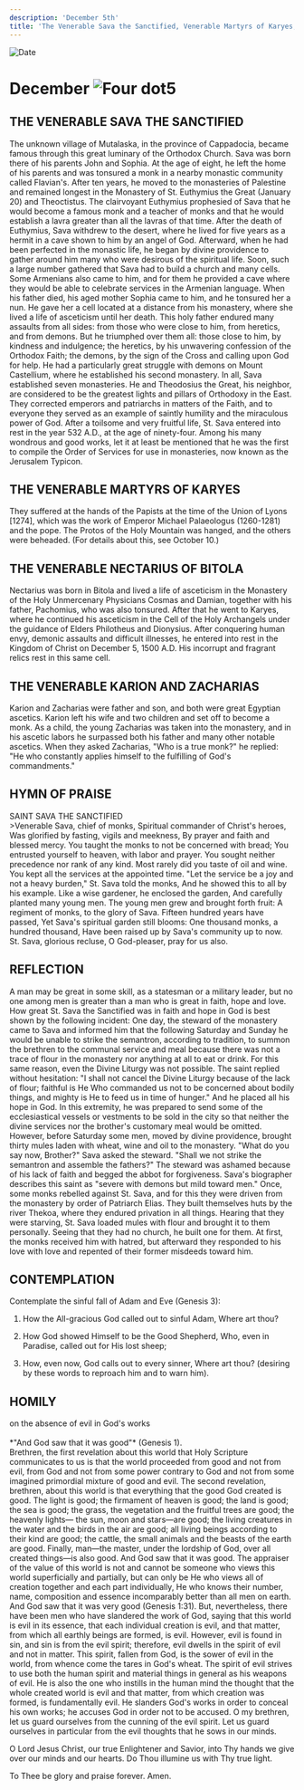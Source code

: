```yaml
---
description: 'December 5th'
title: 'The Venerable Sava the Sanctified, Venerable Martyrs of Karyes, Venerable Nectarius of Bitola, Venerable Karion and Zacharias'
---
```


<CustomPaginator />
<RunningHead />

<Image src="/title-imprint.png" height={68} width={50} alt="Date" className="title-imprint"/>

# <div id="date">December <Image className="four-dot" src="/four-dot.png" height={15} width={15} alt="Four dot" />5</div>

## THE VENERABLE SAVA THE SANCTIFIED

The unknown village of Mutalaska, in the province of Cappadocia, became famous through this great luminary of the Orthodox Church. Sava was born there of his parents John and Sophia. At the age of eight, he left the home of his parents and was tonsured a monk in a nearby monastic community called Flavian's. After ten years, he moved to the monasteries of Palestine and remained longest in the Monastery of St. Euthymius the Great (January 20) and Theoctistus. The clairvoyant Euthymius prophesied of Sava that he would become a famous monk and a teacher of monks and that he would establish a lavra greater than all the lavras of that time. After the death of Euthymius, Sava withdrew to the desert, where he lived for five years as a hermit in a cave shown to him by an angel of God. Afterward, when he had been perfected in the monastic life, he began by divine providence to gather around him many who were desirous of the spiritual life. Soon, such a large number gathered that Sava had to build a church and many cells. Some Armenians also came to him, and for them he provided a cave where they would be able to celebrate services in the Armenian language. When his father died, his aged mother Sophia came to him, and he tonsured her a nun. He gave her a cell located at a distance from his monastery, where she lived a life of asceticism until her death. This holy father endured many assaults from all sides: from those who were close to him, from heretics, and from demons. But he triumphed over them all: those close to him, by kindness and indulgence; the heretics, by his unwavering confession of the Orthodox Faith; the demons, by the sign of the Cross and calling upon God for help. He had a particularly great struggle with demons on Mount Castellium, where he established his second monastery. In all, Sava established seven monasteries. He and Theodosius the Great, his neighbor, are considered to be the greatest lights and pillars of Orthodoxy in the East. They corrected emperors and patriarchs in matters of the Faith, and to everyone they served as an example of saintly humility and the miraculous power of God. After a toilsome and very fruitful life, St. Sava entered into rest in the year 532 A.D., at the age of ninety-four. Among his many wondrous and good works, let it at least be mentioned that he was the first to compile the Order of Services for use in monasteries, now known as the Jerusalem Typicon.

## THE VENERABLE MARTYRS OF KARYES

They suffered at the hands of the Papists at the time of the Union of Lyons [1274], which was the work of Emperor Michael Palaeologus (1260-1281) and the pope. The Protos of the Holy Mountain was hanged, and the others were beheaded. (For details about this, see October 10.)

## THE VENERABLE NECTARIUS OF BITOLA

Nectarius was born in Bitola and lived a life of asceticism in the Monastery of the Holy Unmercenary Physicians Cosmas and Damian, together with his father, Pachomius, who was also tonsured. After that he went to Karyes, where he continued his asceticism in the Cell of the Holy Archangels under the guidance of Elders Philotheus and Dionysius. After conquering human envy, demonic assaults and difficult illnesses, he entered into rest in the Kingdom of Christ on December 5, 1500 A.D. His incorrupt and fragrant relics rest in this same cell.

## THE VENERABLE KARION AND ZACHARIAS

Karion and Zacharias were father and son, and both were great Egyptian ascetics. Karion left his wife and two children and set off to become a monk. As a child, the young Zacharias was taken into the monastery, and in his ascetic labors he surpassed both his father and many other notable ascetics. When they asked Zacharias, "Who is a true monk?" he replied: "He who constantly applies himself to the fulfilling of God's commandments."


## HYMN OF PRAISE
<div style={{textAlign:'center', color:'crimson', fontWeight:'bold'}}>
SAINT SAVA THE SANCTIFIED
</div>
>Venerable Sava, chief of monks,  
Spiritual commander of Christ's heroes,  
Was glorified by fasting, vigils and meekness,  
By prayer and faith and blessed mercy.  
You taught the monks to not be concerned with bread;  
You entrusted yourself to heaven, with labor and prayer.  
You sought neither precedence nor rank of any kind.  
Most rarely did you taste of oil and wine.  
You kept all the services at the appointed time.  
"Let the service be a joy and not a heavy burden,"  
St. Sava told the monks,  
And he showed this to all by his example.  
Like a wise gardener, he enclosed the garden,  
And carefully planted many young men.  
The young men grew and brought forth fruit:  
A regiment of monks, to the glory of Sava.  
Fifteen hundred years have passed,  
Yet Sava's spiritual garden still blooms:  
One thousand monks, a hundred thousand,  
Have been raised up by Sava's community up to now.  
St. Sava, glorious recluse,  
O God-pleaser, pray for us also.  


## REFLECTION

A man may be great in some skill, as a statesman or a military leader, but no one among men is greater than a man who is great in faith, hope and love. How great St. Sava the Sanctified was in faith and hope in God is best shown by the following incident: One day, the steward of the monastery came to Sava and informed him that the following Saturday and Sunday he would be unable to strike the semantron, according to tradition, to summon the brethren to the communal service and meal because there was not a trace of flour in the monastery nor anything at all to eat or drink. For this same reason, even the Divine Liturgy was not possible. The saint replied without hesitation: "I shall not cancel the Divine Liturgy because of the lack of flour; faithful is He Who commanded us not to be concerned about bodily things, and mighty is He to feed us in time of hunger." And he placed all his hope in God. In this extremity, he was prepared to send some of the ecclesiastical vessels or vestments to be sold in the city so that neither the divine services nor the brother's customary meal would be omitted. However, before Saturday some men, moved by divine providence, brought thirty mules laden with wheat, wine and oil to the monastery. "What do you say now, Brother?" Sava asked the steward. "Shall we not strike the semantron and assemble the fathers?" The steward was ashamed because of his lack of faith and begged the abbot for forgiveness. Sava's biographer describes this saint as "severe with demons but mild toward men." Once, some monks rebelled against St. Sava, and for this they were driven from the monastery by order of Patriarch Elias. They built themselves huts by the river Thekoa, where they endured privation in all things. Hearing that they were starving, St. Sava loaded mules with flour and brought it to them personally. Seeing that they had no church, he built one for them. At first, the monks received him with hatred, but afterward they responded to his love with love and repented of their former misdeeds toward him.
 

## CONTEMPLATION

Contemplate the sinful fall of Adam and Eve (Genesis 3):

1. How the All-gracious God called out to sinful Adam, Where art thou?

2. How God showed Himself to be the Good Shepherd, Who, even in Paradise, called out for His lost sheep;

3. How, even now, God calls out to every sinner, Where art thou? (desiring by these words to reproach him and to warn him).


## HOMILY
<div style={{textAlign:'center', color:'crimson', fontWeight:'bold'}}>
on the absence of evil in God's works
</div>
<br />
<div style={{textAlign:'right'}}>
*"And God saw that it was good"* (Genesis 1).
</div>
Brethren, the first revelation about this world that Holy Scripture communicates to us is that the world proceeded from good and not from evil, from God and not from some power contrary to God and not from some imagined primordial mixture of good and evil. The second revelation, brethren, about this world is that everything that the good God created is good. The light is good; the firmament of heaven is good; the land is good; the sea is good; the grass, the vegetation and the fruitful trees are good; the heavenly lights— the sun, moon and stars—are good; the living creatures in the water and the birds in the air are good; all living beings according to their kind are good; the cattle, the small animals and the beasts of the earth are good. Finally, man—the master, under the lordship of God, over all created things—is also good. And God saw that it was good. The appraiser of the value of this world is not and cannot be someone who views this world superficially and partially, but can only be He who views all of creation together and each part individually, He who knows their number, name, composition and essence incomparably better than all men on earth. And God saw that it was very good (Genesis 1:31). But, nevertheless, there have been men who have slandered the work of God, saying that this world is evil in its essence, that each individual creation is evil, and that matter, from which all earthly beings are formed, is evil. However, evil is found in sin, and sin is from the evil spirit; therefore, evil dwells in the spirit of evil and not in matter. This spirit, fallen from God, is the sower of evil in the world, from whence come the tares in God's wheat. The spirit of evil strives to use both the human spirit and material things in general as his weapons of evil. He is also the one who instills in the human mind the thought that the whole created world is evil and that matter, from which creation was formed, is fundamentally evil. He slanders God's works in order to conceal his own works; he accuses God in order not to be accused. O my brethren, let us guard ourselves from the cunning of the evil spirit. Let us guard ourselves in particular from the evil thoughts that he sows in our minds.

O Lord Jesus Christ, our true Enlightener and Savior, into Thy hands we give over our minds and our hearts. Do Thou illumine us with Thy true light.

To Thee be glory and praise forever. Amen.